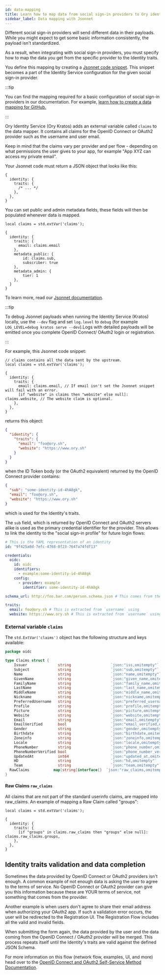 ```yaml
---
id: data-mapping
title: Learn how to map data from social sign-in providers to Ory identity traits
sidebar_label: Data mapping with Jsonnet
---
```


Different social sign-in providers will send different data in their payloads. While you might expect to get some basic
information consistently, the payload isn't standardized.

As a result, when integrating with social sign-in providers, you must specify how to map the data you get from the specific
provider to the Identity traits.

You define this mapping by creating a [Jsonnet code snippet](../../kratos/reference/jsonnet.mdx). This snippet becomes a part of
the Identity Service configuration for the given social sign-in provider.

:::tip

You can find the mapping required for a basic configuration of social sign-in providers in our documentation. For example,
[learn how to create a data mapping for GitHub.](github#data-mapping)

:::

Ory Identity Service (Ory Kratos) adds an external variable called `claims` to the data mapper. It contains all claims for the
OpenID Connect or OAuth2 provider such as the username and user email.

Keep in mind that the claims vary per provider and per flow - depending on what permissions the user gives to your app, for
example "App XYZ can access my private email".

Your Jsonnet code must return a JSON object that looks like this:

```json5
{
  identity: {
    traits: {
      /* ... */
    },
  },
}
```

You can set public and admin metadata fields, these fields will then be populated whenever data is mapped.

```jsonnet
local claims = std.extVar('claims');

{
  identity: {
    traits: {
      email: claims.email
    },
    metadata_public: {
        id: claims.sub,
        subscriber: true
    },
    metadata_admin: {
        tier: 1
    },
  }
}
```

To learn more, read our [Jsonnet documentation](../reference/jsonnet).

:::tip

To debug Jsonnet payloads when running the Identity Service (Kratos) locally, use the `--dev` flag and set `log.level` to `debug`
(for example `LOG_LEVEL=debug kratos serve --dev`).Logs with detailed payloads will be emitted once you complete OpenID Connect/
OAuth2 login or registration.

:::

For example, this Jsonnet code snippet:

```jsonnet title="github.data-mapper.jsonnet"
// claims contains all the data sent by the upstream.
local claims = std.extVar('claims');

{
  identity: {
    traits: {
      email: claims.email, // If email isn't set the Jsonnet snippet will fail with an error.
      [if "website" in claims then "website" else null]: claims.website, // The website claim is optional.
    },
  },
}
```

returns this object:

```json
{
  "identity": {
    "traits": {
      "email": "foo@ory.sh",
      "website": "https://www.ory.sh"
    }
  }
}
```

when the ID Token body (or the OAuth2 equivalent) returned by the OpenID Connect provider contains:

```json
{
  "sub": "some-identity-id-4hA8gk",
  "email": "foo@ory.sh",
  "website": "https://www.ory.sh"
}
```

which is used for the Identity's traits.

The `sub` field, which is returned by OpenID Connect and OAuth2 servers alike is used as the primary credential identifier for the
provider. This allows to link the identity to the "social sign-in profile" for future login flows:

```yaml
# This is the YAML representation of an identity
id: "9f425a8d-7efc-4768-8f23-7647a74fdf13"

credentials:
  oidc:
    id: oidc
    identifiers:
      - example:some-identity-id-4hA8gk
    config:
      - provider: example
        identifier: some-identity-id-4hA8gk

schema_url: http://foo.bar.com/person.schema.json # This comes from the default identity schema url.

traits:
  email: foo@ory.sh # This is extracted from `username` using
  website: https://www.ory.sh # This is extracted from `username` using
```

### External variable `claims`

The `std.ExtVar('claims')` object has the following structure and keys available:

```go
package oidc

type Claims struct {
	Issuer              string                  `json:"iss,omitempty"`
	Subject             string                  `json:"sub,omitempty"`
	Name                string                  `json:"name,omitempty"`
	GivenName           string                  `json:"given_name,omitempty"`
	FamilyName          string                  `json:"family_name,omitempty"`
	LastName            string                  `json:"last_name,omitempty"`
	MiddleName          string                  `json:"middle_name,omitempty"`
	Nickname            string                  `json:"nickname,omitempty"`
	PreferredUsername   string                  `json:"preferred_username,omitempty"`
	Profile             string                  `json:"profile,omitempty"`
	Picture             string                  `json:"picture,omitempty"`
	Website             string                  `json:"website,omitempty"`
	Email               string                  `json:"email,omitempty"`
	EmailVerified       bool                    `json:"email_verified,omitempty"`
	Gender              string                  `json:"gender,omitempty"`
	Birthdate           string                  `json:"birthdate,omitempty"`
	Zoneinfo            string                  `json:"zoneinfo,omitempty"`
	Locale              string                  `json:"locale,omitempty"`
	PhoneNumber         string                  `json:"phone_number,omitempty"`
	PhoneNumberVerified bool                    `json:"phone_number_verified,omitempty"`
	UpdatedAt           int64                   `json:"updated_at,omitempty"`
	HD                  string                  `json:"hd,omitempty"`
	Team                string                  `json:"team,omitempty"`
  RawClaims           map[string]interface{}  `json:"raw_claims,omitempty"`
}
```

#### Raw Claims `raw_claims`

All claims that are not part of the standard userinfo claims, are mapped into raw_claims. An example of mapping a Raw Claim called
"groups":

```jsonnet title="github.data-mapper.jsonnet"
local claims = std.extVar('claims');

{
  identity: {
    traits: {
      [if "groups" in claims.raw_claims then "groups" else null]: claims.raw_claims.groups,
    },
  },
}
```

## Identity traits validation and data completion

Sometimes the data provided by OpenID Connect or OAuth2 providers isn't enough. A common example of not enough data is asking the
user to agree to the terms of service. No OpenID Connect or OAuth2 provider can give you this information because these are YOUR
terms of service, not something that comes from the provider.

Another example is when users don't agree to share their email address when authorizing your OAuth2 app. If such a validation
error occurs, the user will be redirected to the Registration UI. The Registration Flow includes all the valid and invalid fields.

When submitting the form again, the data provided by the user and the data coming from the OpenID Connect / OAuth2 provider will
be merged. This process repeats itself until the Identity's traits are valid against the defined JSON Schema.

For more information on this flow (network flow, examples, UI, and more) head over to the
[OpenID Connect and OAuth2 Self-Service Method Documentation](../../kratos/self-service/flows/user-registration.mdx).
